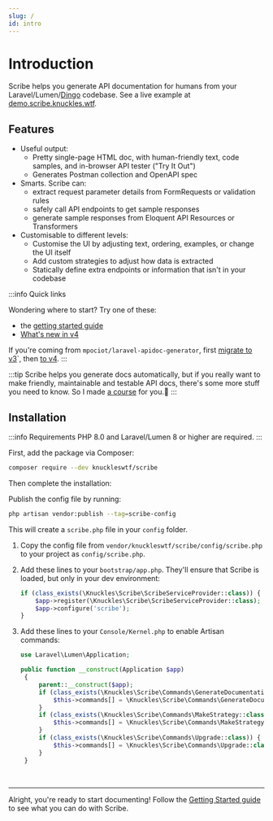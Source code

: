 ```yaml
---
slug: /
id: intro
---
```


# Introduction

Scribe helps you generate API documentation for humans from your Laravel/Lumen/[Dingo](https://github.com/dingo/api) codebase. See a live example at [demo.scribe.knuckles.wtf](https://demo.scribe.knuckles.wtf).

## Features
- Useful output:
  - Pretty single-page HTML doc, with human-friendly text, code samples, and in-browser API tester ("Try It Out")
  - Generates Postman collection and OpenAPI spec
- Smarts. Scribe can:
  - extract request parameter details from FormRequests or validation rules
  - safely call API endpoints to get sample responses
  - generate sample responses from Eloquent API Resources or Transformers
- Customisable to different levels:
  - Customise the UI by adjusting text, ordering, examples, or change the UI itself
  - Add custom strategies to adjust how data is extracted
  - Statically define extra endpoints or information that isn't in your codebase

:::info Quick links

Wondering where to start? Try one of these:

- the [getting started guide](/laravel/getting-started)
- [What's new in v4](/blog/laravel-v4)

If you're coming from `mpociot/laravel-apidoc-generator`, first [migrate to v3](/laravel/3.x/migrating-apidoc)`, then [to v4](/laravel/migrating-v4).
:::


:::tip
Scribe helps you generate docs automatically, but if you really want to make friendly, maintainable and testable API docs, there's some more stuff you need to know. So I made [a course](https://apidocsfordevs.com?utm_source=scribe-laravel-docs&utm_medium=referral&utm_campaign=none) for you.🤗
:::

## Installation

:::info Requirements
PHP 8.0 and Laravel/Lumen 8 or higher are required.
:::

First, add the package via Composer:

```sh
composer require --dev knuckleswtf/scribe
```

Then complete the installation:


<LaravelLumenTabs>
<TabItem value="laravel">

Publish the config file by running:

```bash
php artisan vendor:publish --tag=scribe-config
```
This will create a `scribe.php` file in your `config` folder.

</TabItem>
<TabItem value="lumen">

1. Copy the config file from `vendor/knuckleswtf/scribe/config/scribe.php` to your project as `config/scribe.php`.
2. Add these lines to your `bootstrap/app.php`. They'll ensure that Scribe is loaded, but only in your dev environment:

   ```php title=bootstrap/app.php
   if (class_exists(\Knuckles\Scribe\ScribeServiceProvider::class)) {
       $app->register(\Knuckles\Scribe\ScribeServiceProvider::class);
       $app->configure('scribe');
   }
   ```
3. Add these lines to your `Console/Kernel.php` to enable Artisan commands:

   ```php title=Console/Kernel.php
   use Laravel\Lumen\Application;

   public function __construct(Application $app)
    {
        parent::__construct($app);
        if (class_exists(\Knuckles\Scribe\Commands\GenerateDocumentation::class)) {
            $this->commands[] = \Knuckles\Scribe\Commands\GenerateDocumentation::class;
        }
        if (class_exists(\Knuckles\Scribe\Commands\MakeStrategy::class)) {
            $this->commands[] = \Knuckles\Scribe\Commands\MakeStrategy::class;
        }
        if (class_exists(\Knuckles\Scribe\Commands\Upgrade::class)) {
            $this->commands[] = \Knuckles\Scribe\Commands\Upgrade::class;
        }
    }
   ```

</TabItem>
</LaravelLumenTabs>

<br />

---

Alright, you're ready to start documenting! Follow the [Getting Started guide](/laravel/getting-started) to see what you can do with Scribe.
